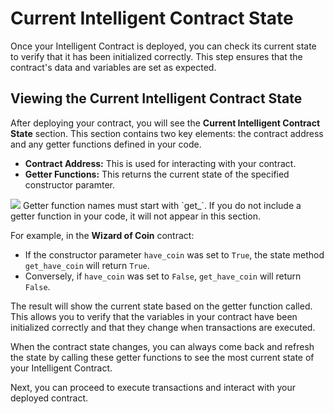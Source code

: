 # Current Intelligent Contract State

Once your Intelligent Contract is deployed, you can check its current state to verify that it has been initialized correctly. This step ensures that the contract's data and variables are set as expected.

## Viewing the Current Intelligent Contract State

After deploying your contract, you will see the **Current Intelligent Contract State** section. This section contains two key elements: the contract address and any getter functions defined in your code.

- **Contract Address:** This is used for interacting with your contract.
- **Getter Functions:** This returns the current state of the specified constructor paramter.


<Image src="/contract-IC.png" width={800} height={800} />


<Callout emoji="ℹ️">
  Getter function names must start with `get_`. If you do not include a getter function in your code, it will not appear in this section.
</Callout>

For example, in the **Wizard of Coin** contract:
- If the constructor parameter `have_coin` was set to `True`, the state method `get_have_coin` will return `True`.
- Conversely, if `have_coin` was set to `False`, `get_have_coin` will return `False`.

The result will show the current state based on the getter function called. This allows you to verify that the variables in your contract have been initialized correctly and that they change when transactions are executed.

When the contract state changes, you can always come back and refresh the state by calling these getter functions to see the most current state of your Intelligent Contract.

Next, you can proceed to execute transactions and interact with your deployed contract.
